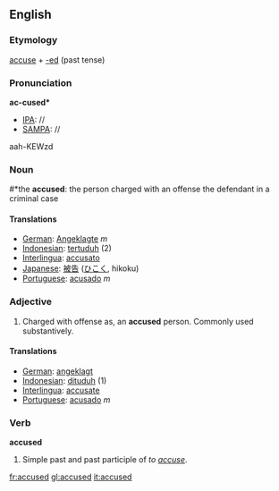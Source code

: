 ==English==
===Etymology===
[[accuse]] + [[-ed]] (past tense)

===Pronunciation===
'''ac-cused*'''
*[[IPA]]: //
*[[SAMPA]]: //
aah-KEWzd

===Noun===
#*the '''accused''': the person charged with an offense the defendant in a criminal case

====Translations====
*[[German]]: [[Angeklagte]] ''m''
*[[Indonesian]]: [[tertuduh]] (2)
*[[Interlingua]]: [[accusato]]
*[[Japanese]]: [[被告]] ([[ひこく]], hikoku)
*[[Portuguese]]: [[acusado]] ''m''

===Adjective===
# Charged with offense as, an '''accused''' person. Commonly used substantively.

====Translations====
*[[German]]: [[angeklagt]]
*[[Indonesian]]: [[dituduh]] (1)
*[[Interlingua]]: [[accusate]]
*[[Portuguese]]: [[acusado]] ''m''

===Verb===
'''accused'''
# Simple past and past participle of ''to [[accuse]]''.

[[fr:accused]]
[[gl:accused]]
[[it:accused]]